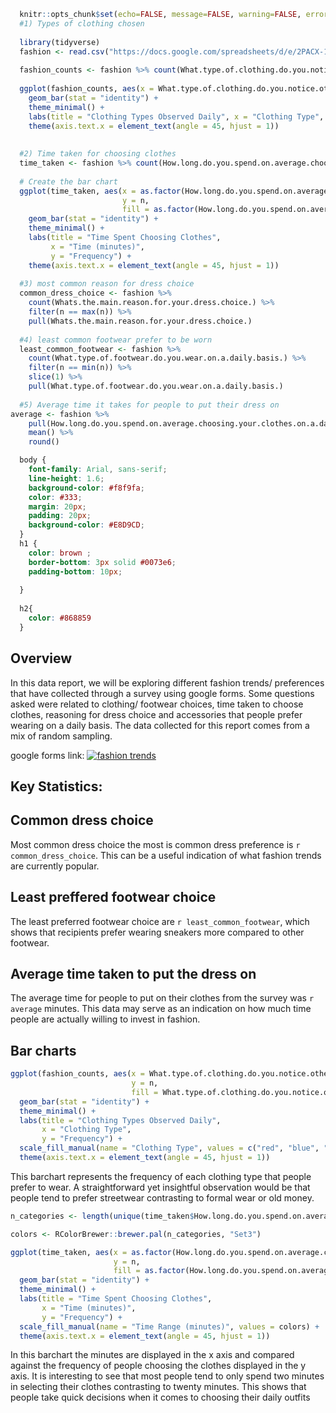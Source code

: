 
  
```r
  knitr::opts_chunk$set(echo=FALSE, message=FALSE, warning=FALSE, error=FALSE)
  #1) Types of clothing chosen
  
  library(tidyverse)
  fashion <- read.csv("https://docs.google.com/spreadsheets/d/e/2PACX-1vRbd8HwYAMsIZKPyNPEYSOScOXZhUJQu1_6nVh3Lkqlz2uTzOvHME-Hq6dOp1rTN-5DCOFJzapNg8Fa/pub?output=csv")
  
  fashion_counts <- fashion %>% count(What.type.of.clothing.do.you.notice.other.people.wearing.on.a.daily.basis.)
  
  ggplot(fashion_counts, aes(x = What.type.of.clothing.do.you.notice.other.people.wearing.on.a.daily.basis., y = n, fill = What.type.of.clothing.do.you.notice.other.people.wearing.on.a.daily.basis.)) +
    geom_bar(stat = "identity") +
    theme_minimal() +
    labs(title = "Clothing Types Observed Daily", x = "Clothing Type", y = "frequency of clothing") +
    theme(axis.text.x = element_text(angle = 45, hjust = 1)) 
  
  
  #2) Time taken for choosing clothes 
  time_taken <- fashion %>% count(How.long.do.you.spend.on.average.choosing.your.clothes.on.a.daily.basis..in.minutes..)
  
  # Create the bar chart
  ggplot(time_taken, aes(x = as.factor(How.long.do.you.spend.on.average.choosing.your.clothes.on.a.daily.basis..in.minutes..), 
                         y = n, 
                         fill = as.factor(How.long.do.you.spend.on.average.choosing.your.clothes.on.a.daily.basis..in.minutes..))) +
    geom_bar(stat = "identity") +
    theme_minimal() +
    labs(title = "Time Spent Choosing Clothes", 
         x = "Time (minutes)", 
         y = "Frequency") +
    theme(axis.text.x = element_text(angle = 45, hjust = 1))
  
  #3) most common reason for dress choice
  common_dress_choice <- fashion %>% 
    count(Whats.the.main.reason.for.your.dress.choice.) %>% 
    filter(n == max(n)) %>% 
    pull(Whats.the.main.reason.for.your.dress.choice.)
  
  #4) least common footwear prefer to be worn
  least_common_footwear <- fashion %>%
    count(What.type.of.footwear.do.you.wear.on.a.daily.basis.) %>%
    filter(n == min(n)) %>%
    slice(1) %>%  
    pull(What.type.of.footwear.do.you.wear.on.a.daily.basis.)
  
  #5) Average time it takes for people to put their dress on
average <- fashion %>%
    pull(How.long.do.you.spend.on.average.choosing.your.clothes.on.a.daily.basis..in.minutes..) %>%
    mean() %>%
    round()
```
  
```css
  body {
    font-family: Arial, sans-serif;
    line-height: 1.6;
    background-color: #f8f9fa;
    color: #333;
    margin: 20px;
    padding: 20px;
    background-color: #E8D9CD;
  }
  h1 {
    color: brown ;
    border-bottom: 3px solid #0073e6;
    padding-bottom: 10px;
    
  }
  
  h2{
    color: #868859
  }
```
  
## Overview
  
In this data report, we will be exploring different fashion trends/ preferences that have collected through a survey using google forms. Some questions asked were related to clothing/ footwear choices, time taken to choose clothes, reasoning for dress choice and accessories that people prefer wearing on a daily basis. The data collected for this report comes from a mix of random sampling.
  
google forms link: [![fashion trends](https://docs.google.com/forms/d/e/1FAIpQLScJg89-63tieYx1KbIuPnhtMBLabarufarIL9KC55PB7NZjqQ/viewform?usp=dialog)](https://docs.google.com/forms/d/e/1FAIpQLScJg89-63tieYx1KbIuPnhtMBLabarufarIL9KC55PB7NZjqQ/viewform?usp=dialog)
  
## Key Statistics:

## Common dress choice
Most common dress choice the most is common dress preference is `r common_dress_choice`. This can be a useful indication of what fashion trends are currently popular.
  
## Least preffered footwear choice 
The least preferred footwear choice are `r least_common_footwear`, which shows that recipients prefer wearing sneakers more compared to other footwear.
  
## Average time taken to put the dress on 
The average time for people to put on their clothes from the survey was `r average` minutes. This data may serve as an indication on how much time people are actually willing to invest in fashion.
  
## Bar charts
  

```r
ggplot(fashion_counts, aes(x = What.type.of.clothing.do.you.notice.other.people.wearing.on.a.daily.basis., 
                           y = n, 
                           fill = What.type.of.clothing.do.you.notice.other.people.wearing.on.a.daily.basis.)) +
  geom_bar(stat = "identity") +
  theme_minimal() +
  labs(title = "Clothing Types Observed Daily", 
       x = "Clothing Type", 
       y = "Frequency") +
  scale_fill_manual(name = "Clothing Type", values = c("red", "blue", "green", "yellow")) + 
  theme(axis.text.x = element_text(angle = 45, hjust = 1))
```
  
This barchart represents the frequency of each clothing type that people prefer to wear. A straightforward yet insightful observation would be that people tend to prefer streetwear contrasting to formal wear or old money.
  
```r

n_categories <- length(unique(time_taken$How.long.do.you.spend.on.average.choosing.your.clothes.on.a.daily.basis..in.minutes..))

colors <- RColorBrewer::brewer.pal(n_categories, "Set3")

ggplot(time_taken, aes(x = as.factor(How.long.do.you.spend.on.average.choosing.your.clothes.on.a.daily.basis..in.minutes..), 
                       y = n, 
                       fill = as.factor(How.long.do.you.spend.on.average.choosing.your.clothes.on.a.daily.basis..in.minutes..))) +
  geom_bar(stat = "identity") +
  theme_minimal() +
  labs(title = "Time Spent Choosing Clothes", 
       x = "Time (minutes)", 
       y = "Frequency") +
  scale_fill_manual(name = "Time Range (minutes)", values = colors) + 
  theme(axis.text.x = element_text(angle = 45, hjust = 1))
```
  
In this barchart the minutes are displayed in the x axis and compared against the frequency of people choosing the clothes displayed in the y axis. It is interesting to see that most people tend to only spend two minutes in selecting their clothes contrasting to twenty minutes. This shows that people take quick decisions when it comes to choosing their daily outfits
